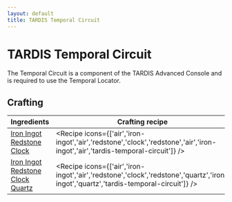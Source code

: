 ```yaml
---
layout: default
title: TARDIS Temporal Circuit
---
```



TARDIS Temporal Circuit
===================

The Temporal Circuit is a component of the TARDIS Advanced Console and is required to use the Temporal Locator.

## Crafting

| Ingredients | Crafting recipe | Difficulty |
| ----------- | --------------- | ------------- |
| [Iron Ingot](https://minecraft.wiki/w/Iron_Ingot)<br/>[Redstone](https://minecraft.wiki/w/Redstone)<br/>[Clock](https://minecraft.wiki/w/Clock) | <Recipe icons={['air','iron-ingot','air','redstone','clock','redstone','air','iron-ingot','air','tardis-temporal-circuit']} /> | easy |
| [Iron Ingot](https://minecraft.wiki/w/Iron_Ingot)<br/>[Redstone](https://minecraft.wiki/w/Redstone)<br/>[Clock](https://minecraft.wiki/w/Clock)<br/>[Quartz](https://minecraft.wiki/w/Quartz) | <Recipe icons={['air','iron-ingot','air','redstone','clock','redstone','quartz','iron-ingot','quartz','tardis-temporal-circuit']} /> | hard |

